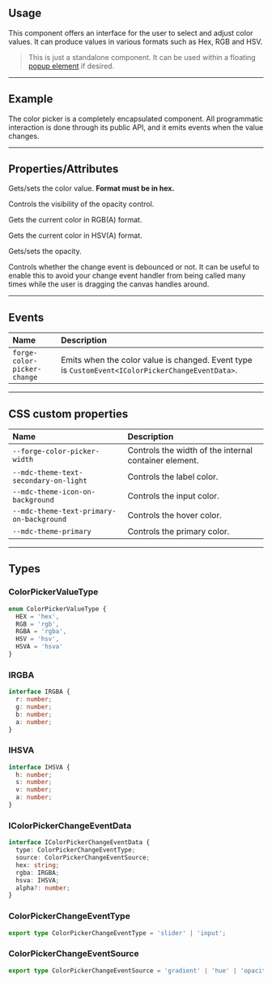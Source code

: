 
<PageSection>

## Usage

This component offers an interface for the user to select and adjust color values. It can produce values in various formats such as Hex, RGB and HSV.

> This is just a standalone component. It can be used within a floating [popup element](?path=/story/components-popup--default) if desired.

</PageSection>

---

<PageSection>

## Example

The color picker is a completely encapsulated component. All programmatic interaction is done through its public API, and it emits events when the value changes.

<LiveDemo codeHtml={ColorPickerDefaultCodeHtml()}>
  <ColorPickerDemo/>
</LiveDemo>

</PageSection>

---

<PageSection>

## Properties/Attributes

<PropertyDef name="value" type="string" defaultValue="null">

Gets/sets the color value. **Format must be in hex.**
  
</PropertyDef>

<PropertyDef name="allowOpacity" type="boolean" defaultValue="true">

Controls the visibility of the opacity control.
  
</PropertyDef>

<PropertyDef name="rgba" type="IRGBA | null" attr={false} defaultValue="{ r: 0, g: 0, b: 0, a: 1 }">

Gets the current color in RGB(A) format.
  
</PropertyDef>

<PropertyDef name="hsva" type="IHSVA | null" attr={false} defaultValue="{ h: 0, s: 0, v: 0, a: 1 }">

Gets the current color in HSV(A) format.
  
</PropertyDef>

<PropertyDef name="opacity" type="number | null" attr={false} defaultValue="1">

Gets/sets the opacity.
  
</PropertyDef>

<PropertyDef name="debounceChangeEvent" type="boolean" defaultValue="false">

Controls whether the change event is debounced or not. It can be useful to enable this to avoid your change event handler
from being called many times while the user is dragging the canvas handles around.
  
</PropertyDef>

</PageSection>

---

<PageSection>

## Events

| Name                           | Description
| :------------------------------| :----------------
| `forge-color-picker-change`      | Emits when the color value is changed. Event type is `CustomEvent<IColorPickerChangeEventData>`.

</PageSection>

---

<PageSection>

## CSS custom properties

| Name                                               | Description
| :--------------------------------------------------| :----------------
| `--forge-color-picker-width`                         | Controls the width of the internal container element.
| `--mdc-theme-text-secondary-on-light`              | Controls the label color.
| `--mdc-theme-icon-on-background`                   | Controls the input color.
| `--mdc-theme-text-primary-on-background`           | Controls the hover color.
| `--mdc-theme-primary`                              | Controls the primary color.

</PageSection>

---

<PageSection>

## Types

### ColorPickerValueType

```ts
enum ColorPickerValueType {
  HEX = 'hex',
  RGB = 'rgb',
  RGBA = 'rgba',
  HSV = 'hsv',
  HSVA = 'hsva'
}
```

### IRGBA

```ts
interface IRGBA {
  r: number;
  g: number;
  b: number;
  a: number;
}
```

### IHSVA

```ts
interface IHSVA {
  h: number;
  s: number;
  v: number;
  a: number;
}
```

### IColorPickerChangeEventData

```ts
interface IColorPickerChangeEventData {
  type: ColorPickerChangeEventType;
  source: ColorPickerChangeEventSource;
  hex: string;
  rgba: IRGBA;
  hsva: IHSVA;
  alpha?: number;
}
```

### ColorPickerChangeEventType

```ts
export type ColorPickerChangeEventType = 'slider' | 'input';
```

### ColorPickerChangeEventSource

```ts
export type ColorPickerChangeEventSource = 'gradient' | 'hue' | 'opacity' | 'hex' | 'rgba' | 'hsva';
```

</PageSection>
